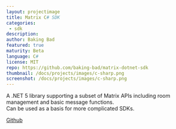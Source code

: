 ```yaml
---
layout: projectimage
title: Matrix C# SDK
categories: 
 - sdk
description: 
author: Baking Bad
featured: true
maturity: Beta
language: C#
license: MIT
repo: https://github.com/baking-bad/matrix-dotnet-sdk
thumbnail: /docs/projects/images/c-sharp.png
screenshot: /docs/projects/images/c-sharp.png
---
```


A .NET 5 library supporting a subset of Matrix APIs including room management and basic message functions.  
Can be used as a basis for more complicated SDKs.

[Github](https://github.com/baking-bad/matrix-dotnet-sdk)
